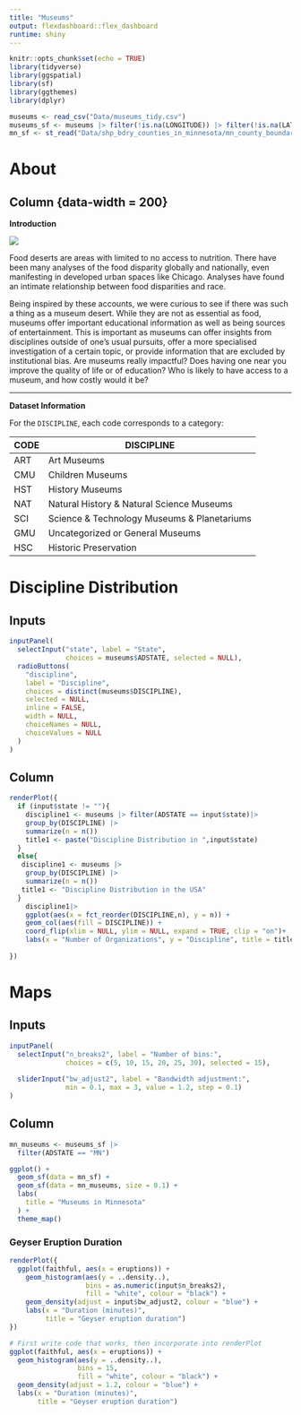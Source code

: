 ```yaml
---
title: "Museums"
output: flexdashboard::flex_dashboard
runtime: shiny
---
```


```r
knitr::opts_chunk$set(echo = TRUE)
library(tidyverse)
library(ggspatial)
library(sf)
library(ggthemes)
library(dplyr)

museums <- read_csv("Data/museums_tidy.csv") 
museums_sf <- museums |> filter(!is.na(LONGITUDE)) |> filter(!is.na(LATITUDE)) |>  st_as_sf(coords = c("LONGITUDE", "LATITUDE"), remove = FALSE) |> st_set_crs(4326) 
mn_sf <- st_read("Data/shp_bdry_counties_in_minnesota/mn_county_boundaries.shp") |> st_transform(4326)
```

# About

## Column {data-width = 200}

**Introduction**

![](img/museum1.jpg)

Food deserts are areas with limited to no access to nutrition. There have been many analyses of the food disparity globally and nationally, even manifesting in developed urban spaces like Chicago. Analyses have found an intimate relationship between food disparities and race.

Being inspired by these accounts, we were curious to see if there was such a thing as a museum desert. While they are not as essential as food, museums offer important educational information as well as being sources of entertainment. This is important as museums can offer insights from disciplines outside of one’s usual pursuits, offer a more specialised investigation of a certain topic, or provide information that are excluded by institutional bias. Are museums really impactful? Does having one near you improve the quality of life or of education? Who is likely to have access to a museum, and how costly would it be?

------------------------------------------------------------------------

**Dataset Information**

For the `DISCIPLINE`, each code corresponds to a category:

| CODE | DISCIPLINE                                  |
|------|---------------------------------------------|
| ART  | Art Museums                                 |
| CMU  | Children Museums                            |
| HST  | History Museums                             |
| NAT  | Natural History & Natural Science Museums   |
| SCI  | Science & Technology Museums & Planetariums |
| GMU  | Uncategorized or General Museums            |
| HSC  | Historic Preservation                       |

# Discipline Distribution

## Inputs {.sidebar}

```r
inputPanel(
  selectInput("state", label = "State",
              choices = museums$ADSTATE, selected = NULL),
  radioButtons(
    "discipline",
    label = "Discipline",
    choices = distinct(museums$DISCIPLINE),
    selected = NULL,
    inline = FALSE,
    width = NULL,
    choiceNames = NULL,
    choiceValues = NULL
  )
)
```

## Column

```r

renderPlot({
  if (input$state != ""){
    discipline1 <- museums |> filter(ADSTATE == input$state)|>
    group_by(DISCIPLINE) |>
    summarize(n = n()) 
    title1 <- paste("Discipline Distribution in ",input$state)
  }
  else{
   discipline1 <- museums |>
    group_by(DISCIPLINE) |>
    summarize(n = n()) 
   title1 <- "Discipline Distribution in the USA"
  }
    discipline1|>
    ggplot(aes(x = fct_reorder(DISCIPLINE,n), y = n)) +
    geom_col(aes(fill = DISCIPLINE)) +
    coord_flip(xlim = NULL, ylim = NULL, expand = TRUE, clip = "on")+
    labs(x = "Number of Organizations", y = "Discipline", title = title1)
  
})

```

# Maps

## Inputs {.sidebar}

```r
inputPanel(
  selectInput("n_breaks2", label = "Number of bins:",
              choices = c(5, 10, 15, 20, 25, 30), selected = 15),
  
  sliderInput("bw_adjust2", label = "Bandwidth adjustment:",
              min = 0.1, max = 3, value = 1.2, step = 0.1)
)
```

## Column

```r
mn_museums <- museums_sf |> 
  filter(ADSTATE == "MN")

ggplot() +
  geom_sf(data = mn_sf) +
  geom_sf(data = mn_museums, size = 0.1) +
  labs(
    title = "Museums in Minnesota"
  ) +
  theme_map()
```

### Geyser Eruption Duration

```r
renderPlot({
  ggplot(faithful, aes(x = eruptions)) +
    geom_histogram(aes(y = ..density..), 
                   bins = as.numeric(input$n_breaks2),
                   fill = "white", colour = "black") +
    geom_density(adjust = input$bw_adjust2, colour = "blue") +
    labs(x = "Duration (minutes)", 
         title = "Geyser eruption duration")
})
```

```r
# First write code that works, then incorporate into renderPlot
ggplot(faithful, aes(x = eruptions)) +
  geom_histogram(aes(y = ..density..), 
                 bins = 15,
                 fill = "white", colour = "black") +
  geom_density(adjust = 1.2, colour = "blue") +
  labs(x = "Duration (minutes)", 
       title = "Geyser eruption duration")
```
